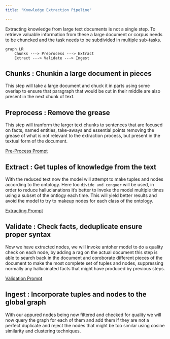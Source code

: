 ```yaml
---
title: "Knowledge Extraction Pipeline"

---
```


Extracting knowledge from large text documents is not a single step.
To retrieve valuable information from these a large document or corpus needs to be chuncked and the task needs to be subdivided in multiple sub-tasks.

```mermaid
graph LR
    Chunks ---> Preprocess ---> Extract
    Extract ---> Validate ---> Ingest
```

## Chunks : Chunkin a large document in pieces

This step will take a large document and chuck it in parts using some overlap to ensure that paragraph that would be cut in their middle are also present in the next chunk of text.

## Preprocess : Remove the grease

This step will tranform the larger text chunks to sentences that are focused on facts, named entities, take-aways and essential points removing the grease of what is not relevant to the extraction process, but present in the textual form of the document.

[Pre-Process Prompt](./Prompt_Extraction_preprocess.qmd)

## Extract : Get tuples of knowledge from the text

With the reduced text now the model will attempt to make tuples and nodes according to the ontology. Here too `divide and conquer` will be used, in order to reduce hallucianations it's better to invoke the model multiple times using a subset of the ontlogy each time. This will yield better results and avoid the model to try to makeup nodes for each class of the ontology.

[Extracting Prompt](./Prompt_Extraction.qmd)

## Validate : Check facts, deduplicate ensure proper syntax

Now we have extracted nodes, we will invoke antoher model to do a quality check on each node, by adding a rag on the actual document this step is able to search back in the document and coroborate different pieces of the document to make the most complete set of tuples and nodes, suppressing normally any hallucinated facts that might have produced by previous steps.

[Validation Prompt](./Prompt_Extraction_validation.qmd)

## Ingest : Incorporate tuples and nodes to the global graph

With our appured nodes being now filtered and checked for quality we will now query the graph for each of them and add them if they are not a perfect duplicate and reject the nodes that might be too similar using cosine similarity and clustering techniques.